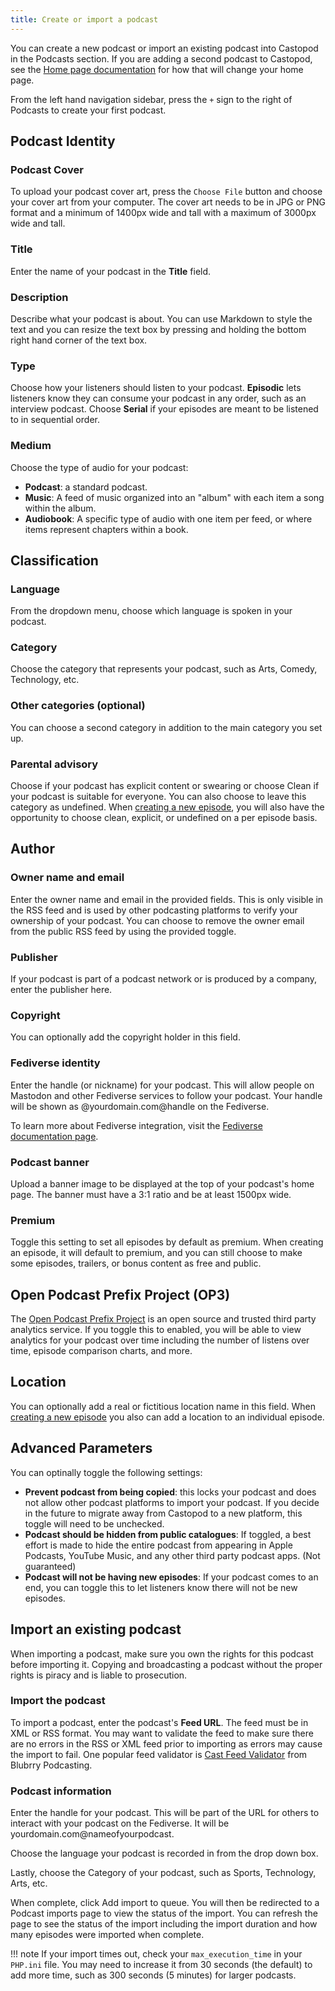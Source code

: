 ```yaml
---
title: Create or import a podcast
---
```


You can create a new podcast or import an existing podcast into Castopod in the
Podcasts section. If you are adding a second podcast to Castopod, see the
[Home page documentation](../website#home-page) for how that will change your
home page.

From the left hand navigation sidebar, press the `+` sign to the right of
Podcasts to create your first podcast.

## Podcast Identity

### Podcast Cover

To upload your podcast cover art, press the `Choose File` button and choose your
cover art from your computer. The cover art needs to be in JPG or PNG format and
a minimum of 1400px wide and tall with a maximum of 3000px wide and tall.

### Title

Enter the name of your podcast in the **Title** field.

### Description

Describe what your podcast is about. You can use Markdown to style the text and
you can resize the text box by pressing and holding the bottom right hand corner
of the text box.

### Type

Choose how your listeners should listen to your podcast. **Episodic** lets
listeners know they can consume your podcast in any order, such as an interview
podcast. Choose **Serial** if your episodes are meant to be listened to in
sequential order.

### Medium

Choose the type of audio for your podcast:

- **Podcast**: a standard podcast.
- **Music**: A feed of music organized into an "album" with each item a song
  within the album.
- **Audiobook**: A specific type of audio with one item per feed, or where items
  represent chapters within a book.

## Classification

### Language

From the dropdown menu, choose which language is spoken in your podcast.

### Category

Choose the category that represents your podcast, such as Arts, Comedy,
Technology, etc.

### Other categories (optional)

You can choose a second category in addition to the main category you set up.

### Parental advisory

Choose if your podcast has explicit content or swearing or choose Clean if your
podcast is suitable for everyone. You can also choose to leave this category as
undefined. When [creating a new episode](../podcast/episodes), you will also
have the opportunity to choose clean, explicit, or undefined on a per episode
basis.

## Author

### Owner name and email

Enter the owner name and email in the provided fields. This is only visible in
the RSS feed and is used by other podcasting platforms to verify your ownership
of your podcast. You can choose to remove the owner email from the public RSS
feed by using the provided toggle.

### Publisher

If your podcast is part of a podcast network or is produced by a company, enter
the publisher here.

### Copyright

You can optionally add the copyright holder in this field.

### Fediverse identity

Enter the handle (or nickname) for your podcast. This will allow people on
Mastodon and other Fediverse services to follow your podcast. Your handle will
be shown as @yourdomain.com@handle on the Fediverse.

To learn more about Fediverse integration, visit the
[Fediverse documentation page](../instance/fediverse).

### Podcast banner

Upload a banner image to be displayed at the top of your podcast's home page.
The banner must have a 3:1 ratio and be at least 1500px wide.

### Premium

Toggle this setting to set all episodes by default as premium. When creating an
episode, it will default to premium, and you can still choose to make some
episodes, trailers, or bonus content as free and public.

## Open Podcast Prefix Project (OP3)

The [Open Podcast Prefix Project](https://op3.dev) is an open source and trusted
third party analytics service. If you toggle this to enabled, you will be able
to view analytics for your podcast over time including the number of listens
over time, episode comparison charts, and more.

## Location

You can optionally add a real or fictitious location name in this field. When
[creating a new episode](../podcast/episodes) you also can add a location to an
individual episode.

## Advanced Parameters

You can optinally toggle the following settings:

- **Prevent podcast from being copied**: this locks your podcast and does not
  allow other podcast platforms to import your podcast. If you decide in the
  future to migrate away from Castopod to a new platform, this toggle will need
  to be unchecked.
- **Podcast should be hidden from public catalogues**: If toggled, a best effort
  is made to hide the entire podcast from appearing in Apple Podcasts, YouTube
  Music, and any other third party podcast apps. (Not guaranteed)
- **Podcast will not be having new episodes**: If your podcast comes to an end,
  you can toggle this to let listeners know there will not be new episodes.

## Import an existing podcast

When importing a podcast, make sure you own the rights for this podcast before
importing it. Copying and broadcasting a podcast without the proper rights is
piracy and is liable to prosecution.

### Import the podcast

To import a podcast, enter the podcast's **Feed URL**. The feed must be in XML
or RSS format. You may want to validate the feed to make sure there are no
errors in the RSS or XML feed prior to importing as errors may cause the import
to fail. One popular feed validator is
[Cast Feed Validator](https://www.castfeedvalidator.com) from Blubrry
Podcasting.

### Podcast information

Enter the handle for your podcast. This will be part of the URL for others to
interact with your podcast on the Fediverse. It will be
yourdomain.com@nameofyourpodcast.

Choose the language your podcast is recorded in from the drop down box.

Lastly, choose the Category of your podcast, such as Sports, Technology, Arts,
etc.

When complete, click Add import to queue. You will then be redirected to a
Podcast imports page to view the status of the import. You can refresh the page
to see the status of the import including the import duration and how many
episodes were imported when complete.

!!! note If your import times out, check your `max_execution_time` in your
`PHP.ini` file. You may need to increase it from 30 seconds (the default) to add
more time, such as 300 seconds (5 minutes) for larger podcasts.
